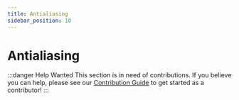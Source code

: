 ```yaml
---
title: Antialiasing
sidebar_position: 10
---
```


# Antialiasing

:::danger Help Wanted
This section is in need of contributions. If you believe you can help, please see our [Contribution Guide](../contribution-guide.mdx) to get started as a contributor!
:::

